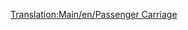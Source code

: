 [[Translation:Main/en/Passenger Carriage]]{{Template:Vagones/Es
|Imagen=[[File:en/Passengercarriage.png|Vagón de Pasajeros de clima Templado]] [[File:en/Passengercarriagex.png|Vagón de Pasajeros de clima Subártico y Subtropical]] [[File:en/Passengercarriagetoyland.png|Vagón de Pasajeros de clima Fantasía]]
|Nombre=Vagón de Pasajeros
|PrecioNormal=2.894 € (1.447 £)
|PesoNormal=25 / 27 t
|CapacidadNormal=40 pasajeros
|PrecioMono="
|PesoMono=25 / 27 t
|CapacidadMono=45 pasajeros
|PrecioMag="
|PesoMag=25 / 27 t
|CapacidadMag=47 pasajeros
|Descripción=Se trata del típico '''vagón de pasajeros''' que consiste en una estructura de peso ligero con bancos en el interior. En los bancos los [[Main/es/Pasajeros|pasajeros]] se sienta y se duermen, o leen o conversan hasta que llegan a su destino.
}}